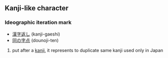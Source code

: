 ==Kanji-like character==
===Ideographic iteration mark===
*[[漢字返し]] (kanji-gaeshi)
*[[同の字点]] (dounoji-ten)

# put after a [[kanji]], it represents to duplicate same kanji used only in Japan